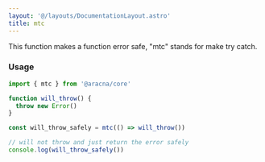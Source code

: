 ```yaml
---
layout: '@/layouts/DocumentationLayout.astro'
title: mtc
---
```


This function makes a function error safe, "mtc" stands for make try catch.

### Usage

```ts
import { mtc } from '@aracna/core'

function will_throw() {
  throw new Error()
}

const will_throw_safely = mtc(() => will_throw())

// will not throw and just return the error safely
console.log(will_throw_safely())
```
